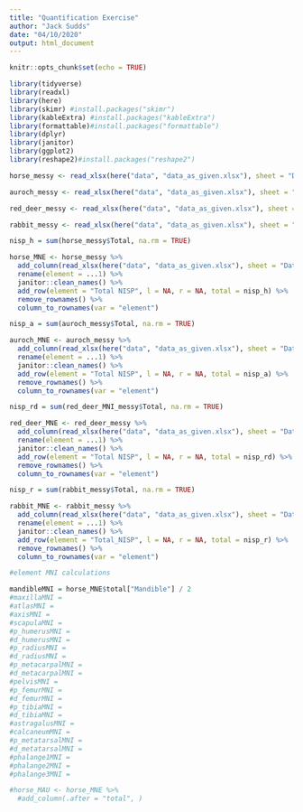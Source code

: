 ```yaml
---
title: "Quantification Exercise"
author: "Jack Sudds"
date: "04/10/2020"
output: html_document
---
```


```r
knitr::opts_chunk$set(echo = TRUE)
```

```r
library(tidyverse)
library(readxl)
library(here)
library(skimr) #install.packages("skimr")
library(kableExtra) #install.packages("kableExtra")
library(formattable)#install.packages("formattable")
library(dplyr)
library(janitor)
library(ggplot2)
library(reshape2)#install.packages("reshape2")
```

```r
horse_messy <- read_xlsx(here("data", "data_as_given.xlsx"), sheet = "Data", range = "B2:D25")

auroch_messy <- read_xlsx(here("data", "data_as_given.xlsx"), sheet = "Data", range = "E2:G25")

red_deer_messy <- read_xlsx(here("data", "data_as_given.xlsx"), sheet = "Data", range = "H2:J25")

rabbit_messy <- read_xlsx(here("data", "data_as_given.xlsx"), sheet = "Data", range = "K2:M25")
```

```r
nisp_h = sum(horse_messy$Total, na.rm = TRUE)

horse_MNE <- horse_messy %>%
  add_column(read_xlsx(here("data", "data_as_given.xlsx"), sheet = "Data", range = "A2:A25"), .before = "L") %>%
  rename(element = ...1) %>%
  janitor::clean_names() %>%
  add_row(element = "Total NISP", l = NA, r = NA, total = nisp_h) %>%
  remove_rownames() %>%
  column_to_rownames(var = "element")

nisp_a = sum(auroch_messy$Total, na.rm = TRUE)

auroch_MNE <- auroch_messy %>%
  add_column(read_xlsx(here("data", "data_as_given.xlsx"), sheet = "Data", range = "A2:A25"), .before = "L") %>%
  rename(element = ...1) %>%
  janitor::clean_names() %>%
  add_row(element = "Total NISP", l = NA, r = NA, total = nisp_a) %>%
  remove_rownames() %>%
  column_to_rownames(var = "element")

nisp_rd = sum(red_deer_MNI_messy$Total, na.rm = TRUE)

red_deer_MNE <- red_deer_messy %>%
  add_column(read_xlsx(here("data", "data_as_given.xlsx"), sheet = "Data", range = "A2:A25"), .before = "L") %>%
  rename(element = ...1) %>%
  janitor::clean_names() %>%
  add_row(element = "Total NISP", l = NA, r = NA, total = nisp_rd) %>%
  remove_rownames() %>%
  column_to_rownames(var = "element")

nisp_r = sum(rabbit_messy$Total, na.rm = TRUE)

rabbit_MNE <- rabbit_messy %>%
  add_column(read_xlsx(here("data", "data_as_given.xlsx"), sheet = "Data", range = "A2:A25"), .before = "L") %>%
  rename(element = ...1) %>%
  janitor::clean_names() %>%
  add_row(element = "Total_NISP", l = NA, r = NA, total = nisp_r) %>%
  remove_rownames() %>%
  column_to_rownames(var = "element")
```

```r

#element MNI calculations

mandibleMNI = horse_MNE$total["Mandible"] / 2
#maxillaMNI = 
#atlasMNI =
#axisMNI = 
#scapulaMNI = 
#p_humerusMNI = 
#d_humerusMNI = 
#p_radiusMNI = 
#d_radiusMNI =   
#p_metacarpalMNI = 
#d_metacarpalMNI = 
#pelvisMNI =
#p_femurMNI = 
#d_femurMNI = 
#p_tibiaMNI = 
#d_tibiaMNI = 
#astragalusMNI = 
#calcaneumMNI = 
#p_metatarsalMNI = 
#d_metatarsalMNI = 
#phalange1MNI = 
#phalange2MNI = 
#phalange3MNI =

#horse_MAU <- horse_MNE %>%
  #add_column(.after = "total", )

```

